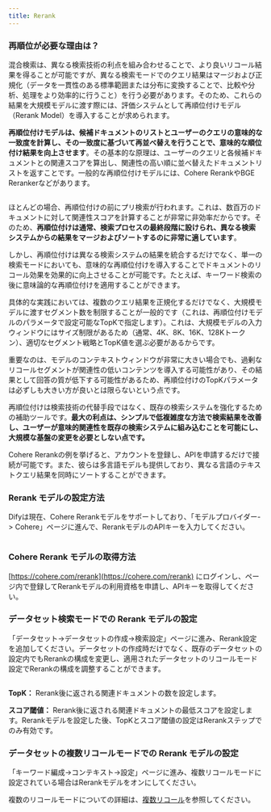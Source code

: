 ```yaml
---
title: Rerank
---
```



### 再順位が必要な理由は？

混合検索は、異なる検索技術の利点を組み合わせることで、より良いリコール結果を得ることが可能ですが、異なる検索モードでのクエリ結果はマージおよび正規化（データを一貫性のある標準範囲または分布に変換することで、比較や分析、処理をより効率的に行うこと）を行う必要があります。そのため、これらの結果を大規模モデルに渡す際には、評価システムとして再順位付けモデル（Rerank Model）を導入することが求められます。

**再順位付けモデルは、候補ドキュメントのリストとユーザーのクエリの意味的な一致度を計算し、その一致度に基づいて再並べ替えを行うことで、意味的な順位付け結果を向上させます**。その基本的な原理は、ユーザーのクエリと各候補ドキュメントとの関連スコアを算出し、関連性の高い順に並べ替えたドキュメントリストを返すことです。一般的な再順位付けモデルには、Cohere RerankやBGE Rerankerなどがあります。

<img
src="../../../.gitbook/assets/image (128).png"
className="mx-auto"
alt=""
/>

ほとんどの場合、再順位付けの前にプリ検索が行われます。これは、数百万のドキュメントに対して関連性スコアを計算することが非常に非効率だからです。そのため、**再順位付けは通常、検索プロセスの最終段階に設けられ、異なる検索システムからの結果をマージおよびソートするのに非常に適しています**。

しかし、再順位付けは異なる検索システムの結果を統合するだけでなく、単一の検索モードにおいても、意味的な再順位付けを導入することでドキュメントのリコール効果を効果的に向上させることが可能です。たとえば、キーワード検索の後に意味論的な再順位付けを適用することができます。

具体的な実践においては、複数のクエリ結果を正規化するだけでなく、大規模モデルに渡すセグメント数を制限することが一般的です（これは、再順位付けモデルのパラメータで設定可能なTopKで指定します）。これは、大規模モデルの入力ウィンドウにはサイズ制限があるため（通常、4K、8K、16K、128Kトークン）、適切なセグメント戦略とTopK値を選ぶ必要があるからです。

重要なのは、モデルのコンテキストウィンドウが非常に大きい場合でも、過剰なリコールセグメントが関連性の低いコンテンツを導入する可能性があり、その結果として回答の質が低下する可能性があるため、再順位付けのTopKパラメータは必ずしも大きい方が良いとは限らないという点です。

再順位付けは検索技術の代替手段ではなく、既存の検索システムを強化するための補助ツールです。**最大の利点は、シンプルで低複雑度な方法で検索結果を改善し、ユーザーが意味的関連性を既存の検索システムに組み込むことを可能にし、大規模な基盤の変更を必要としない点です。**

Cohere Rerankの例を挙げると、アカウントを登録し、APIを申請するだけで接続が可能です。また、彼らは多言語モデルも提供しており、異なる言語のテキストクエリ結果を同時にソートすることができます。

### Rerank モデルの設定方法

Difyは現在、Cohere Rerankモデルをサポートしており、「モデルプロバイダー-> Cohere」ページに進んで、RerankモデルのAPIキーを入力してください。

<img
src="../../../.gitbook/assets/jp-rerank-cohere.png"
className="mx-auto"
alt=""
/>

### Cohere Rerank モデルの取得方法

[https://cohere.com/rerank](https://cohere.com/rerank) にログインし、ページ内で登録してRerankモデルの利用資格を申請し、APIキーを取得してください。

### データセット検索モードでの Rerank モデルの設定

「データセット->データセットの作成->検索設定」ページに進み、Rerank設定を追加してください。データセットの作成時だけでなく、既存のデータセットの設定内でもRerankの構成を変更し、適用されたデータセットのリコールモード設定でRerankの構成を調整することができます。

<img
src="../../../.gitbook/assets/jp-rerank-explore.png"
className="mx-auto"
alt=""
/>

**TopK：** Rerank後に返される関連ドキュメントの数を設定します。

**スコア閾値：** Rerank後に返される関連ドキュメントの最低スコアを設定します。Rerankモデルを設定した後、TopKとスコア閾値の設定はRerankステップでのみ有効です。

### データセットの複数リコールモードでの Rerank モデルの設定

「キーワード編成->コンテキスト->設定」ページに進み、複数リコールモードに設定されている場合はRerankモデルをオンにしてください。

複数のリコールモードについての詳細は、[複数リコール](/ja-jp/guides/knowledge-base/integrate-knowledge-within-application#rikru)を参照してください。

<img
src="../../../.gitbook/assets/jp-rerank-setting.png"
className="mx-auto"
alt=""
/>
